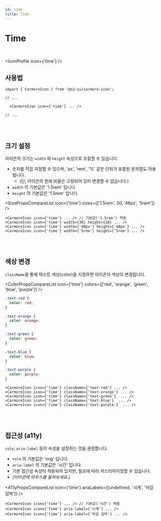 ```yaml
---
id: time
title: Time
---
```




# Time

<br />

<IconProfile icon={'time'} />

## 사용법

```tsx
import { CarmoreIcon } from '@o2-ui/carmore-icon';

// ...

  <CarmoreIcon icon={'time'} ... />

// ...
```

<br />
<br />

## 크기 설정

아이콘의 크기는 `width` 와 `height` 속성으로 조절할 수 있습니다.

- 숫자를 직접 지정할 수 있으며, 'px', 'rem', '%' 같은 단위가 포함된 문자열도 허용됩니다.
  - (단, 아이콘의 원래 비율은 고정되어 있어 변경할 수 없습니다.)
- `width` 의 기본값은 '1.5rem' 입니다.
- `height` 의 기본값은 '1.5rem' 입니다.

<SizePropsCompareList icon={'time'} sizes={['1.5rem', 30, '48px', '5rem']} />

```tsx
<CarmoreIcon icon={'time'} ... /> // 기본값('1.5rem') 적용
<CarmoreIcon icon={'time'} width={30} height={30} ... />
<CarmoreIcon icon={'time'} width={'48px'} height={'48px'} ... />
<CarmoreIcon icon={'time'} width={'5rem'} height={'5rem'} ... />
```

<br />
<br />

## 색상 변경

`className`을 통해 텍스트 색상(color)을 지정하면 아이콘의 색상이 변경됩니다.

<ColorPropsCompareList icon={'time'} colors={['red', 'orange', 'green', 'blue', 'purple']} />

```css
.text-red {
  color: red;
}

.text-orange {
  color: orange;
}

.text-green {
  color: green;
}

.text-blue {
  color: blue;
}

.text-purple {
  color: purple;
}
```

```tsx
<CarmoreIcon icon={'time'} className={'text-red'} ... />
<CarmoreIcon icon={'time'} className={'text-orange'} ... />
<CarmoreIcon icon={'time'} className={'text-green'}  ... />
<CarmoreIcon icon={'time'} className={'text-blue'}  ... />
<CarmoreIcon icon={'time'} className={'text-purple'}  ... />
```

<br />
<br />

## 접근성 (a11y)

`role`, `aria-label` 등의 속성을 설정하는 것을 권장합니다.

- `role` 의 기본값은 'img' 입니다.
- `aria-label` 의 기본값은 '시간' 입니다.
- 기본 접근성 속성이 적용되어 있지만, 필요에 따라 커스터마이징할 수 있습니다.
- _(아이콘에 마우스를 올려보세요.)_

<A11yPropsCompareList icon={'time'} ariaLabels={[undefined, '시계', '마감 임박']} />

```tsx
<CarmoreIcon icon={'time'} ... /> // 기본값('시간') 적용
<CarmoreIcon icon={'time'} aria-label={'시계'} ... />
<CarmoreIcon icon={'time'} aria-label={'마감 임박'} ... />
```
